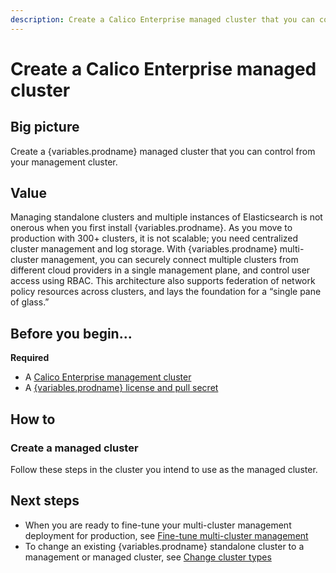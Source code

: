 ```yaml
---
description: Create a Calico Enterprise managed cluster that you can control from you management cluster.
---
```



# Create a Calico Enterprise managed cluster


## Big picture

Create a {variables.prodname} managed cluster that you can control from your management cluster.

## Value

Managing standalone clusters and multiple instances of Elasticsearch is not onerous when you first install {variables.prodname}.
As you move to production with 300+ clusters, it is not scalable; you need centralized cluster management and log storage.
With {variables.prodname} multi-cluster management, you can securely connect multiple clusters from different cloud providers
in a single management plane, and control user access using RBAC. This architecture also supports federation of network
policy resources across clusters, and lays the foundation for a “single pane of glass.”

## Before you begin...

**Required**

- A [Calico Enterprise management cluster](create-a-management-cluster.mdx)
- A [{variables.prodname} license and pull secret](../../../getting-started/install-on-clusters/calico-enterprise.mdx)

## How to

### Create a managed cluster

Follow these steps in the cluster you intend to use as the managed cluster.

<Tabs>
<TabItem label="Kubernetes" value="Kubernetes-0">

<InstallGeneric clusterType='managed' />

</TabItem>
<TabItem label="GKE" value="GKE-1">

<InstallGKE clusterType='managed' />

</TabItem>
<TabItem label="EKS" value="EKS-2">

<InstallEKS clusterType='managed' />

</TabItem>
<TabItem label="AKS" value="AKS-3">

<InstallAKS clusterType='managed' />

</TabItem>
<TabItem label="Openshift" value="Openshift-4">

<InstallOpenShift clusterType='managed' />

</TabItem>

</Tabs>

## Next steps

- When you are ready to fine-tune your multi-cluster management deployment for production, see [Fine-tune multi-cluster management](../../fine-tune-deployment.mdx)
- To change an existing {variables.prodname} standalone cluster to a management or managed cluster, see [Change cluster types](../../change-cluster-type.mdx)
